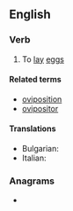 ==English==

===Verb===
{{en-verb}}

# {{lb|en|intransitive}} To [[lay]] [[eggs]]

====Related terms====
* [[oviposition]]
* [[ovipositor]]

====Translations====
{{trans-top|oviposit}}
* Bulgarian: {{t|bg|снасям яйца}}
* Italian: {{t|it|ovideporre}}
{{trans-mid}}
{{trans-bottom}}

===Anagrams===
* {{anagrams|en|a=iioopstv|poivoits}}